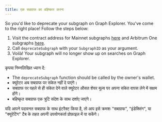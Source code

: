 ```yaml
---
title: एक सबग्राफ का बहिष्कार करना
---
```


So you'd like to deprecate your subgraph on Graph Explorer. You've come to the right place! Follow the steps below:

1. Visit the contract address for Mainnet subgraphs [here](https://etherscan.io/address/0xadca0dd4729c8ba3acf3e99f3a9f471ef37b6825#writeProxyContract) and Arbitrum One subgraphs [here](https://arbiscan.io/address/0xec9A7fb6CbC2E41926127929c2dcE6e9c5D33Bec#writeProxyContract).
2. Call `deprecateSubgraph` with your `SubgraphID` as your argument.
3. Voilà! Your subgraph will no longer show up on searches on Graph Explorer.

कृपया निम्नलिखित ध्यान दें:

- The `deprecateSubgraph` function should be called by the owner's wallet.
- क्यूरेटर अब सबग्राफ पर संकेत नहीं दे पाएंगे।
- सबग्राफ पर पहले से ही संकेत देने वाले क्यूरेटर औसत शेयर मूल्य पर अपना संकेत वापस लेने में सक्षम होंगे।
- बहिष्कृत सबग्राफ एक त्रुटि संदेश के साथ दर्शाए जाएंगे।

यदि आपने पदावनत सबग्राफ के साथ इंटरैक्ट किया है, तो आप इसे क्रमशः "सबग्राफ", "इंडेक्सिंग", या "क्यूरेटिंग" टैब के तहत अपनी उपयोगकर्ता प्रोफ़ाइल में पा सकेंगे।
